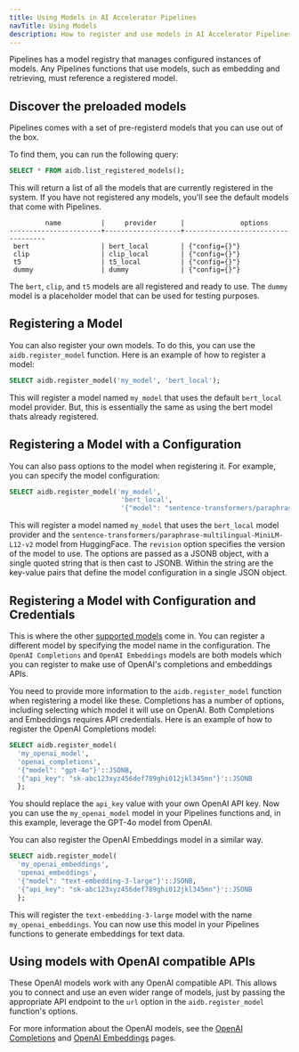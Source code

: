 ```yaml
---
title: Using Models in AI Accelerator Pipelines
navTitle: Using Models
description: How to register and use models in AI Accelerator Pipelines.
---
```


Pipelines has a model registry that manages configured instances of models. Any Pipelines functions that use models, such as embedding and retrieving, must reference a registered model. 

## Discover the preloaded models

Pipelines comes with a set of pre-registerd models that you can use out of the box. 

To find them, you can run the following query:

```sql
SELECT * FROM aidb.list_registered_models();
```

This will return a list of all the models that are currently registered in the system. If you have not registered any models, you'll see the default models that come with Pipelines.

```text
         name          |     provider      |              options
-----------------------+-------------------+-----------------------------------
 bert                  | bert_local        | {"config={}"}
 clip                  | clip_local        | {"config={}"}
 t5                    | t5_local          | {"config={}"}
 dummy                 | dummy             | {"config={}"}
```

The `bert`, `clip`, and `t5` models are all registered and ready to use. The `dummy` model is a placeholder model that can be used for testing purposes.

## Registering a Model

You can also register your own models. To do this, you can use the `aidb.register_model` function. Here is an example of how to register a model:

```sql
SELECT aidb.register_model('my_model', 'bert_local');
```

This will register a model named `my_model` that uses the default `bert_local` model provider. But, this is essentially the same as using the bert model thats already registered.

## Registering a Model with a Configuration

You can also pass options to the model when registering it. For example, you can specify the model configuration:

```sql
SELECT aidb.register_model('my_model', 
                            'bert_local', 
                            '{"model": "sentence-transformers/paraphrase-multilingual-MiniLM-L12-v2", "revision": "main"}'::JSONB);
```

This will register a model named `my_model` that uses the `bert_local` model provider and the `sentence-transformers/paraphrase-multilingual-MiniLM-L12-v2` model from HuggingFace. The `revision` option specifies the version of the model to use. The options are passed as a JSONB object, with a single quoted string that is then cast to JSONB. Within the string are the key-value pairs that define the model configuration in a single JSON object.

## Registering a Model with Configuration and Credentials

This is where the other [supported models](./supported-models) come in. You can register a different model by specifying the model name in the configuration. The `OpenAI Completions` and `OpenAI Embeddings` models are both models which you can register to make use of OpenAI's completions and embeddings APIs.

You need to provide more information to the `aidb.register_model` function when registering a model like these. Completions has a number of options, including selecting which model it will use on OpenAI. Both Completions and Embeddings requires API credentials. Here is an example of how to register the OpenAI Completions model:

```sql
SELECT aidb.register_model(
  'my_openai_model',
  'openai_completions',
  '{"model": "gpt-4o"}'::JSONB,
  '{"api_key": "sk-abc123xyz456def789ghi012jkl345mn"}'::JSONB
  };
```

You should replace the `api_key` value with your own OpenAI API key. Now you can use the `my_openai_model` model in your Pipelines functions and, in this example, leverage the GPT-4o model from OpenAI.

You can also register the OpenAI Embeddings model in a similar way.

```sql
SELECT aidb.register_model(
  'my_openai_embeddings',
  'openai_embeddings',
  '{"model": "text-embedding-3-large"}'::JSONB,
  '{"api_key": "sk-abc123xyz456def789ghi012jkl345mn"}'::JSONB
  };
```

This will register the `text-embedding-3-large` model with the name `my_openai_embeddings`. You can now use this model in your Pipelines functions to generate embeddings for text data.

## Using models with OpenAI compatible APIs

These OpenAI models work with any OpenAI compatible API. This allows you to connect and use an even wider range of models, just by passing the appropriate API endpoint to the `url` option in the `aidb.register_model` function's options.

For more information about the OpenAI models, see the [OpenAI Completions](./supported-models/openai-completions) and [OpenAI Embeddings](./supported-models/openai-embeddings) pages.

